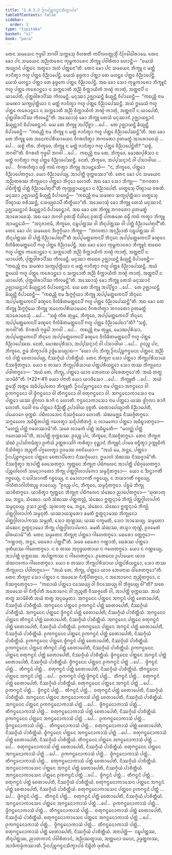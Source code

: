 ```yaml
---
title: "1.4.3.2 ᩐᨶᨸᨬ᩠ᨧᨻᨶ᩠ᨵᨶᩈᩥᨠ᩠ᨡᩣᨸᨴ"
tableOfContents: false
sidebar:
  order: 3
type: "tipitaka"
basket: "vi"
book: "para"
---
```



<DynamicBreadcrumb />

<Division number="609" book="para">

<Paragraph number="2273" book="para">
ᨲᩮᨶ ᩈᨾᨿᩮᨶ ᨻᩩᨴ᩠ᨵᩮᩤ ᨽᨣᩅᩤ ᩈᨠ᩠ᨠᩮᩈᩩ ᩅᩥᩉᩁᨲᩥ ᨠᨸᩥᩃᩅᨲ᩠ᨳᩩᩈ᩠ᨾᩥᩴ ᨶᩥᨣᩕᩮᩤᨵᩤᩁᩣᨾᩮ. ᨲᩮᨶ ᨡᩮᩣ ᨸᨶ ᩈᨾᨿᩮᨶ ᩋᨬ᩠ᨬᨲᩁᩮᨶ ᨠᩩᨾ᩠ᨽᨠᩣᩁᩮᨶ ᨽᩥᨠ᩠ᨡᩪ ᨸᩅᩤᩁᩥᨲᩣ ᩉᩮᩣᨶ᩠ᨲᩥ—  “ᨿᩮᩈᩴ ᩋᨿ᩠ᨿᩣᨶᩴ ᨸᨲ᩠ᨲᩮᨶ ᩋᨲ᩠ᨳᩮᩣ ᩋᩉᩴ ᨸᨲ᩠ᨲᩮᨶᩣ”ᨲᩥ. ᨲᩮᨶ ᨡᩮᩣ ᨸᨶ ᩈᨾᨿᩮᨶ ᨽᩥᨠ᩠ᨡᩪ ᨶ ᨾᨲ᩠ᨲᩴ ᨩᩣᨶᩥᨲ᩠ᩅᩣ ᨻᩉᩪ ᨸᨲ᩠ᨲᩮ ᩅᩥᨬ᩠ᨬᩣᨸᩮᨶ᩠ᨲᩥ. ᨿᩮᩈᩴ ᨡᩩᨴ᩠ᨴᨠᩣ ᨸᨲ᩠ᨲᩣ ᨲᩮ ᨾᩉᨶ᩠ᨲᩮ ᨸᨲ᩠ᨲᩮ ᩅᩥᨬ᩠ᨬᩣᨸᩮᨶ᩠ᨲᩥ. ᨿᩮᩈᩴ ᨾᩉᨶ᩠ᨲᩣ ᨸᨲ᩠ᨲᩣ ᨲᩮ ᨡᩩᨴ᩠ᨴᨠᩮ ᨸᨲ᩠ᨲᩮ ᩅᩥᨬ᩠ᨬᩣᨸᩮᨶ᩠ᨲᩥ. ᩋᨳ ᨡᩮᩣ ᩈᩮᩣ ᨠᩩᨾ᩠ᨽᨠᩣᩁᩮᩣ ᨽᩥᨠ᩠ᨡᩪᨶᩴ ᨻᩉᩪ ᨸᨲ᩠ᨲᩮ ᨠᩁᩮᩣᨶ᩠ᨲᩮᩣ ᨶ ᩈᨠ᩠ᨠᩮᩣᨲᩥ ᩋᨬ᩠ᨬᩴ ᩅᩥᨠ᩠ᨠᩣᨿᩥᨠᩴ ᨽᨱ᩠ᨯᩴ ᨠᩣᨲᩩᩴ, ᩋᨲ᩠ᨲᨶᩣᨸᩥ ᨶ ᨿᩣᨸᩮᨲᩥ, ᨸᩩᨲ᩠ᨲᨴᩤᩁᩣᨸᩥᩔ ᨠᩥᩃᨾᨶ᩠ᨲᩥ. ᨾᨶᩩᩔᩣ ᩏᨩ᩠ᨫᩣᨿᨶ᩠ᨲᩥ ᨡᩥᨿ᩠ᨿᨶ᩠ᨲᩥ ᩅᩥᨸᩣᨧᩮᨶ᩠ᨲᩥ—  “ᨠᨳᨬ᩠ᩉᩥ ᨶᩣᨾ ᩈᨾᨱᩣ ᩈᨠ᩠ᨿᨸᩩᨲ᩠ᨲᩥᨿᩣ ᨶ ᨾᨲ᩠ᨲᩴ ᨩᩣᨶᩥᨲ᩠ᩅᩣ ᨻᩉᩪ ᨸᨲ᩠ᨲᩮ ᩅᩥᨬ᩠ᨬᩣᨸᩮᩔᨶ᩠ᨲᩥ. ᩋᨿᩴ ᩍᨾᩮᩈᩴ ᨻᩉᩪ ᨸᨲ᩠ᨲᩮ ᨠᩁᩮᩣᨶ᩠ᨲᩮᩣ ᨶ ᩈᨠ᩠ᨠᩮᩣᨲᩥ ᩋᨬ᩠ᨬᩴ ᩅᩥᨠ᩠ᨠᩣᨿᩥᨠᩴ ᨽᨱ᩠ᨯᩴ ᨠᩣᨲᩩᩴ, ᩋᨲ᩠ᨲᨶᩣᨸᩥ ᨶ ᨿᩣᨸᩮᨲᩥ, ᨸᩩᨲ᩠ᨲᨴᩤᩁᩣᨸᩥᩔ ᨠᩥᩃᨾᨶ᩠ᨲᩦ”ᨲᩥ.
</Paragraph>

<Paragraph number="2274" book="para">
ᩋᩔᩮᩣᩈᩩᩴ ᨡᩮᩣ ᨽᩥᨠ᩠ᨡᩪ ᨲᩮᩈᩴ ᨾᨶᩩᩔᩣᨶᩴ ᩏᨩ᩠ᨫᩣᨿᨶ᩠ᨲᩣᨶᩴ ᨡᩥᨿ᩠ᨿᨶ᩠ᨲᩣᨶᩴ ᩅᩥᨸᩣᨧᩮᨶ᩠ᨲᩣᨶᩴ. ᨿᩮ ᨲᩮ ᨽᩥᨠ᩠ᨡᩪ ᩋᨸ᩠ᨸᩥᨧ᩠ᨨᩣ …ᨸᩮ…  ᨲᩮ ᩏᨩ᩠ᨫᩣᨿᨶ᩠ᨲᩥ ᨡᩥᨿ᩠ᨿᨶ᩠ᨲᩥ ᩅᩥᨸᩣᨧᩮᨶ᩠ᨲᩥ—  “ᨠᨳᨬ᩠ᩉᩥ ᨶᩣᨾ ᨽᩥᨠ᩠ᨡᩪ ᨶ ᨾᨲ᩠ᨲᩴ ᨩᩣᨶᩥᨲ᩠ᩅᩣ ᨻᩉᩪ ᨸᨲ᩠ᨲᩮ ᩅᩥᨬ᩠ᨬᩣᨸᩮᩔᨶ᩠ᨲᩦ”ᨲᩥ.
</Paragraph>

<Paragraph number="2275" book="para">
ᩋᨳ ᨡᩮᩣ ᨲᩮ ᨽᩥᨠ᩠ᨡᩪ ᨲᩮ ᩋᨶᩮᨠᨸᩁᩥᨿᩣᨿᩮᨶ ᩅᩥᨣᩁᩉᩥᨲ᩠ᩅᩣ ᨽᨣᩅᨲᩮᩣ ᩑᨲᨾᨲ᩠ᨳᩴ ᩋᩣᩁᩮᩣᨧᩮᩈᩩᩴ …ᨸᩮ…  ᩈᨧ᩠ᨧᩴ ᨠᩥᩁ, ᨽᩥᨠ᩠ᨡᩅᩮ, ᨽᩥᨠ᩠ᨡᩪ ᨶ ᨾᨲ᩠ᨲᩴ ᨩᩣᨶᩥᨲ᩠ᩅᩣ ᨻᩉᩪ ᨸᨲ᩠ᨲᩮ ᩅᩥᨬ᩠ᨬᩣᨸᩮᨶ᩠ᨲᩦᨲᩥ? “ᩈᨧ᩠ᨧᩴ, ᨽᨣᩅᩤ”ᨲᩥ. ᩅᩥᨣᩁᩉᩥ ᨻᩩᨴ᩠ᨵᩮᩤ ᨽᨣᩅᩤ …ᨸᩮ…  ᨠᨳᨬ᩠ᩉᩥ ᨶᩣᨾ ᨲᩮ, ᨽᩥᨠ᩠ᨡᩅᩮ, ᨾᩮᩣᨥᨸᩩᩁᩥᩈᩣ ᨶ ᨾᨲ᩠ᨲᩴ ᨩᩣᨶᩥᨲ᩠ᩅᩣ ᨻᩉᩪ ᨸᨲ᩠ᨲᩮ ᩅᩥᨬ᩠ᨬᩣᨸᩮᩔᨶ᩠ᨲᩥ. ᨶᩮᨲᩴ, ᨽᩥᨠ᩠ᨡᩅᩮ, ᩋᨸ᩠ᨸᩈᨶ᩠ᨶᩣᨶᩴ ᩅᩤ ᨸᩈᩣᨴᩤᨿ …ᨸᩮ…  ᩅᩥᨣᩁᩉᩥᨲ᩠ᩅᩣ ᨵᨾ᩠ᨾᩥᩴ ᨠᨳᩴ ᨠᨲ᩠ᩅᩣ ᨽᩥᨠ᩠ᨡᩪ ᩋᩣᨾᨶ᩠ᨲᩮᩈᩥ—  “ᨶ, ᨽᩥᨠ᩠ᨡᩅᩮ, ᨸᨲ᩠ᨲᩮᩣ ᩅᩥᨬ᩠ᨬᩣᨸᩮᨲᨻ᩠ᨻᩮᩣ. ᨿᩮᩣ ᩅᩥᨬ᩠ᨬᩣᨸᩮᨿ᩠ᨿ, ᩋᩣᨸᨲ᩠ᨲᩥ ᨴᩩᨠ᩠ᨠᨭᩔᩣ”ᨲᩥ.
</Paragraph>

</Division>
<Division number="610" book="para">

<Paragraph number="2276" book="para">
ᨲᩮᨶ ᨡᩮᩣ ᨸᨶ ᩈᨾᨿᩮᨶ ᩋᨬ᩠ᨬᨲᩁᩔ ᨽᩥᨠ᩠ᨡᩩᨶᩮᩣ ᨸᨲ᩠ᨲᩮᩣ ᨽᩥᨶ᩠ᨶᩮᩣ ᩉᩮᩣᨲᩥ. ᩋᨳ ᨡᩮᩣ ᩈᩮᩣ ᨽᩥᨠ᩠ᨡᩩ—  “ᨽᨣᩅᨲᩣ ᨸᨭᩥᨠ᩠ᨡᩥᨲ᩠ᨲᩴ ᨸᨲ᩠ᨲᩴ ᩅᩥᨬ᩠ᨬᩣᨸᩮᨲᩩᨶ᩺”ᨲᩥ ᨠᩩᨠ᩠ᨠᩩᨧ᩠ᨧᩣᨿᨶ᩠ᨲᩮᩣ ᨶ ᩅᩥᨬ᩠ᨬᩣᨸᩮᨲᩥ. ᩉᨲ᩠ᨳᩮᩈᩩ ᨸᩥᨱ᩠ᨯᩣᨿ ᨧᩁᨲᩥ. ᨾᨶᩩᩔᩣ ᩏᨩ᩠ᨫᩣᨿᨶ᩠ᨲᩥ ᨡᩥᨿ᩠ᨿᨶ᩠ᨲᩥ ᩅᩥᨸᩣᨧᩮᨶ᩠ᨲᩥ—  “ᨠᨳᨬ᩠ᩉᩥ ᨶᩣᨾ ᩈᨾᨱᩣ ᩈᨠ᩠ᨿᨸᩩᨲ᩠ᨲᩥᨿᩣ ᩉᨲ᩠ᨳᩮᩈᩩ ᨸᩥᨱ᩠ᨯᩣᨿ ᨧᩁᩥᩔᨶ᩠ᨲᩥ, ᩈᩮᨿ᩠ᨿᨳᩣᨸᩥ ᨲᩥᨲ᩠ᨳᩥᨿᩣ”ᨲᩥ.
</Paragraph>

<Paragraph number="2277" book="para">
ᩋᩔᩮᩣᩈᩩᩴ ᨡᩮᩣ ᨽᩥᨠ᩠ᨡᩪ ᨲᩮᩈᩴ ᨾᨶᩩᩔᩣᨶᩴ ᩏᨩ᩠ᨫᩣᨿᨶ᩠ᨲᩣᨶᩴ ᨡᩥᨿ᩠ᨿᨶ᩠ᨲᩣᨶᩴ ᩅᩥᨸᩣᨧᩮᨶ᩠ᨲᩣᨶᩴ. ᩋᨳ ᨡᩮᩣ ᨲᩮ ᨽᩥᨠ᩠ᨡᩪ ᨽᨣᩅᨲᩮᩣ ᩑᨲᨾᨲ᩠ᨳᩴ ᩋᩣᩁᩮᩣᨧᩮᩈᩩᩴ. ᩋᨳ ᨡᩮᩣ ᨽᨣᩅᩤ ᩑᨲᩈ᩠ᨾᩥᩴ ᨶᩥᨴᩤᨶᩮ ᩑᨲᩈ᩠ᨾᩥᩴ ᨸᨠᩁᨱᩮ ᨵᨾ᩠ᨾᩥᩴ ᨠᨳᩴ ᨠᨲ᩠ᩅᩣ ᨽᩥᨠ᩠ᨡᩪ ᩋᩣᨾᨶ᩠ᨲᩮᩈᩥ—  “ᩋᨶᩩᨩᩣᨶᩣᨾᩥ, ᨽᩥᨠ᩠ᨡᩅᩮ, ᨶᨭ᩠ᨮᨸᨲ᩠ᨲᩔ ᩅᩤ ᨽᩥᨶ᩠ᨶᨸᨲ᩠ᨲᩔ ᩅᩤ ᨸᨲ᩠ᨲᩴ ᩅᩥᨬ᩠ᨬᩣᨸᩮᨲᩩᨶ᩺”ᨲᩥ.
</Paragraph>

</Division>
<Division number="611" book="para">

<Paragraph number="2278" book="para">
ᨲᩮᨶ ᨡᩮᩣ ᨸᨶ ᩈᨾᨿᩮᨶ ᨨᨻ᩠ᨻᨣ᩠ᨣᩥᨿᩣ ᨽᩥᨠ᩠ᨡᩪ—  “ᨽᨣᩅᨲᩣ ᩋᨶᩩᨬ᩠ᨬᩣᨲᩴ ᨶᨭ᩠ᨮᨸᨲ᩠ᨲᩔ ᩅᩤ ᨽᩥᨶ᩠ᨶᨸᨲ᩠ᨲᩔ ᩅᩤ ᨸᨲ᩠ᨲᩴ ᩅᩥᨬ᩠ᨬᩣᨸᩮᨲᩩᨶ᩺”ᨲᩥ ᩋᨸ᩠ᨸᨾᨲ᩠ᨲᨠᩮᨶᨸᩥ ᨽᩥᨶ᩠ᨶᩮᨶ ᩋᨸ᩠ᨸᨾᨲ᩠ᨲᨠᩮᨶᨸᩥ ᨡᨱ᩠ᨯᩮᨶ ᩅᩥᩃᩥᨡᩥᨲᨾᨲ᩠ᨲᩮᨶᨸᩥ ᨻᩉᩪ ᨸᨲ᩠ᨲᩮ ᩅᩥᨬ᩠ᨬᩣᨸᩮᨶ᩠ᨲᩥ. ᩋᨳ ᨡᩮᩣ ᩈᩮᩣ ᨠᩩᨾ᩠ᨽᨠᩣᩁᩮᩣ ᨽᩥᨠ᩠ᨡᩪᨶᩴ ᨲᨳᩮᩅ ᨻᩉᩪ ᨸᨲ᩠ᨲᩮ ᨠᩁᩮᩣᨶ᩠ᨲᩮᩣ ᨶ ᩈᨠ᩠ᨠᩮᩣᨲᩥ ᩋᨬ᩠ᨬᩴ ᩅᩥᨠ᩠ᨠᩣᨿᩥᨠᩴ ᨽᨱ᩠ᨯᩴ ᨠᩣᨲᩩᩴ, ᩋᨲ᩠ᨲᨶᩣᨸᩥ ᨶ ᨿᩣᨸᩮᨲᩥ, ᨸᩩᨲ᩠ᨲᨴᩤᩁᩣᨸᩥᩔ ᨠᩥᩃᨾᨶ᩠ᨲᩥ. ᨾᨶᩩᩔᩣ ᨲᨳᩮᩅ ᩏᨩ᩠ᨫᩣᨿᨶ᩠ᨲᩥ ᨡᩥᨿ᩠ᨿᨶ᩠ᨲᩥ ᩅᩥᨸᩣᨧᩮᨶ᩠ᨲᩥ—  “ᨠᨳᨬ᩠ᩉᩥ ᨶᩣᨾ ᩈᨾᨱᩣ ᩈᨠ᩠ᨿᨸᩩᨲ᩠ᨲᩥᨿᩣ ᨶ ᨾᨲ᩠ᨲᩴ ᨩᩣᨶᩥᨲ᩠ᩅᩣ ᨻᩉᩪ ᨸᨲ᩠ᨲᩮ ᩅᩥᨬ᩠ᨬᩣᨸᩮᩔᨶ᩠ᨲᩥ. ᩋᨿᩴ ᩍᨾᩮᩈᩴ ᨻᩉᩪ ᨸᨲ᩠ᨲᩮ ᨠᩁᩮᩣᨶ᩠ᨲᩮᩣ ᨶ ᩈᨠ᩠ᨠᩮᩣᨲᩥ ᩋᨬ᩠ᨬᩴ ᩅᩥᨠ᩠ᨠᩣᨿᩥᨠᩴ ᨽᨱ᩠ᨯᩴ ᨠᩣᨲᩩᩴ, ᩋᨲ᩠ᨲᨶᩣᨸᩥ ᨶ ᨿᩣᨸᩮᨲᩥ, ᨸᩩᨲ᩠ᨲᨴᩤᩁᩣᨸᩥᩔ ᨠᩥᩃᨾᨶ᩠ᨲᩦ”ᨲᩥ.
</Paragraph>

<Paragraph number="2279" book="para">
ᩋᩔᩮᩣᩈᩩᩴ ᨡᩮᩣ ᨽᩥᨠ᩠ᨡᩪ ᨲᩮᩈᩴ ᨾᨶᩩᩔᩣᨶᩴ ᩏᨩ᩠ᨫᩣᨿᨶ᩠ᨲᩣᨶᩴ ᨡᩥᨿ᩠ᨿᨶ᩠ᨲᩣᨶᩴ ᩅᩥᨸᩣᨧᩮᨶ᩠ᨲᩣᨶᩴ. ᨿᩮ ᨲᩮ ᨽᩥᨠ᩠ᨡᩪ ᩋᨸ᩠ᨸᩥᨧ᩠ᨨᩣ …ᨸᩮ…  ᨲᩮ ᩏᨩ᩠ᨫᩣᨿᨶ᩠ᨲᩥ ᨡᩥᨿ᩠ᨿᨶ᩠ᨲᩥ ᩅᩥᨸᩣᨧᩮᨶ᩠ᨲᩥ—  “ᨠᨳᨬ᩠ᩉᩥ ᨶᩣᨾ ᨨᨻ᩠ᨻᨣ᩠ᨣᩥᨿᩣ ᨽᩥᨠ᩠ᨡᩪ ᩋᨸ᩠ᨸᨾᨲ᩠ᨲᨠᩮᨶᨸᩥ ᨽᩥᨶ᩠ᨶᩮᨶ ᩋᨸ᩠ᨸᨾᨲ᩠ᨲᨠᩮᨶᨸᩥ ᨡᨱ᩠ᨯᩮᨶ ᩅᩥᩃᩥᨡᩥᨲᨾᨲ᩠ᨲᩮᨶᨸᩥ ᨻᩉᩪ ᨸᨲ᩠ᨲᩮ ᩅᩥᨬ᩠ᨬᩣᨸᩮᩔᨶ᩠ᨲᩦ”ᨲᩥ.
</Paragraph>

<Paragraph number="2280" book="para">
ᩋᨳ ᨡᩮᩣ ᨲᩮ ᨽᩥᨠ᩠ᨡᩪ ᨨᨻ᩠ᨻᨣ᩠ᨣᩥᨿᩮ ᨽᩥᨠ᩠ᨡᩪ ᩋᨶᩮᨠᨸᩁᩥᨿᩣᨿᩮᨶ ᩅᩥᨣᩁᩉᩥᨲ᩠ᩅᩣ ᨽᨣᩅᨲᩮᩣ ᩑᨲᨾᨲ᩠ᨳᩴ ᩋᩣᩁᩮᩣᨧᩮᩈᩩᩴ …ᨸᩮ…  “ᩈᨧ᩠ᨧᩴ ᨠᩥᩁ ᨲᩩᨾ᩠ᩉᩮ, ᨽᩥᨠ᩠ᨡᩅᩮ, ᩋᨸ᩠ᨸᨾᨲ᩠ᨲᨠᩮᨶᨸᩥ ᨽᩥᨶ᩠ᨶᩮᨶ ᩋᨸ᩠ᨸᨾᨲ᩠ᨲᨠᩮᨶᨸᩥ ᨡᨱ᩠ᨯᩮᨶ ᩅᩥᩃᩥᨡᩥᨲᨾᨲ᩠ᨲᩮᨶᨸᩥ ᨻᩉᩪ ᨸᨲ᩠ᨲᩮ ᩅᩥᨬ᩠ᨬᩣᨸᩮᨳᩣ”ᨲᩥ? “ᩈᨧ᩠ᨧᩴ, ᨽᨣᩅᩤ”ᨲᩥ. ᩅᩥᨣᩁᩉᩥ ᨻᩩᨴ᩠ᨵᩮᩤ ᨽᨣᩅᩤ …ᨸᩮ…  ᨠᨳᨬ᩠ᩉᩥ ᨶᩣᨾ ᨲᩩᨾ᩠ᩉᩮ, ᨾᩮᩣᨥᨸᩩᩁᩥᩈᩣ, ᩋᨸ᩠ᨸᨾᨲ᩠ᨲᨠᩮᨶᨸᩥ ᨽᩥᨶ᩠ᨶᩮᨶ ᩋᨸ᩠ᨸᨾᨲ᩠ᨲᨠᩮᨶᨸᩥ ᨡᨱ᩠ᨯᩮᨶ ᩅᩥᩃᩥᨡᩥᨲᨾᨲ᩠ᨲᩮᨶᨸᩥ ᨻᩉᩪ ᨸᨲ᩠ᨲᩮ ᩅᩥᨬ᩠ᨬᩣᨸᩮᩔᨳ. ᨶᩮᨲᩴ, ᨾᩮᩣᨥᨸᩩᩁᩥᩈᩣ, ᩋᨸ᩠ᨸᩈᨶ᩠ᨶᩣᨶᩴ ᩅᩤ ᨸᩈᩣᨴᩤᨿ …ᨸᩮ…  ᩑᩅᨬ᩠ᨧ ᨸᨶ, ᨽᩥᨠ᩠ᨡᩅᩮ, ᩍᨾᩴ ᩈᩥᨠ᩠ᨡᩣᨸᨴᩴ ᩏᨴ᩠ᨴᩥᩈᩮᨿ᩠ᨿᩣᨳ—
</Paragraph>

</Division>
<Division number="612" book="para">

<Paragraph number="2281" book="para">
<Emphasis>“ᨿᩮᩣ ᨸᨶ ᨽᩥᨠ᩠ᨡᩩ ᩐᨶᨸᨬ᩠ᨧᨻᨶ᩠ᨵᨶᩮᨶ ᨸᨲ᩠ᨲᩮᨶ ᩋᨬ᩠ᨬᩴ ᨶᩅᩴ ᨸᨲ᩠ᨲᩴ ᨧᩮᨲᩣᨸᩮᨿ᩠ᨿ, ᨶᩥᩔᨣ᩠ᨣᩥᨿᩴ ᨸᩣᨧᩥᨲ᩠ᨲᩥᨿᩴ. ᨲᩮᨶ ᨽᩥᨠ᩠ᨡᩩᨶᩣ ᩈᩮᩣ ᨸᨲ᩠ᨲᩮᩣ ᨽᩥᨠ᩠ᨡᩩᨸᩁᩥᩈᩣᨿ ᨶᩥᩔᨩ᩠ᨩᩥᨲᨻ᩠ᨻᩮᩣ. ᨿᩮᩣ ᨧ ᨲᩔᩣ ᨽᩥᨠ᩠ᨡᩩᨸᩁᩥᩈᩣᨿ ᨸᨲ᩠ᨲᨸᩁᩥᨿᨶ᩠ᨲᩮᩣ ᩈᩮᩣ ᨲᩔ ᨽᩥᨠ᩠ᨡᩩᨶᩮᩣ ᨸᨴᩤᨲᨻ᩠ᨻᩮᩣ—  ‘ᩋᨿᩴ ᨲᩮ, ᨽᩥᨠ᩠ᨡᩩ, ᨸᨲ᩠ᨲᩮᩣ ᨿᩣᩅ ᨽᩮᨴᨶᩣᨿ ᨵᩤᩁᩮᨲᨻ᩠ᨻᩮᩣ’ᨲᩥ. ᩋᨿᩴ ᨲᨲ᩠ᨳ ᩈᩣᨾᩦᨧᩦ”</Emphasis>ᨲᩥ. (*22*:<Emphasis>41</Emphasis>)
</Paragraph>

</Division>
<Division number="613" book="para">

<Paragraph number="2282" book="para">
<Emphasis>ᨿᩮᩣ ᨸᨶᩣ</Emphasis>ᨲᩥ ᨿᩮᩣ ᨿᩣᨴᩥᩈᩮᩣ …ᨸᩮ…  <Emphasis>ᨽᩥᨠ᩠ᨡᩪ</Emphasis>ᨲᩥ …ᨸᩮ…  ᩋᨿᩴ ᩍᨾᩈ᩠ᨾᩥᩴ ᩋᨲ᩠ᨳᩮ ᩋᨵᩥᨸ᩠ᨸᩮᨲᩮᩣ ᨽᩥᨠ᩠ᨡᩪᨲᩥ.
</Paragraph>

<Paragraph number="2283" book="para">
<Emphasis>ᩐᨶᨸᨬ᩠ᨧᨻᨶ᩠ᨵᨶᩮᩣ</Emphasis> ᨶᩣᨾ ᨸᨲ᩠ᨲᩮᩣ ᩋᨻᨶ᩠ᨵᨶᩮᩣ ᩅᩤ ᩑᨠᨻᨶ᩠ᨵᨶᩮᩣ ᩅᩤ ᨴ᩠ᩅᩥᨻᨶ᩠ᨵᨶᩮᩣ ᩅᩤ ᨲᩥᨻᨶ᩠ᨵᨶᩮᩣ ᩅᩤ ᨧᨲᩩᨻᨶ᩠ᨵᨶᩮᩣ ᩅᩤ. ᩋᨻᨶ᩠ᨵᨶᩮᩣᨠᩣᩈᩮᩣ ᨶᩣᨾ ᨸᨲ᩠ᨲᩮᩣ ᨿᩔ ᨴ᩠ᩅᩘᨣᩩᩃᩣ ᩁᩣᨩᩥ ᨶ ᩉᩮᩣᨲᩥ. ᨻᨶ᩠ᨵᨶᩮᩣᨠᩣᩈᩮᩣ ᨶᩣᨾ ᨸᨲ᩠ᨲᩮᩣ ᨿᩔ ᨴ᩠ᩅᩘᨣᩩᩃᩣ ᩁᩣᨩᩥ ᩉᩮᩣᨲᩥ. <Emphasis>ᨶᩅᩮᩤ</Emphasis> ᨶᩣᨾ ᨸᨲ᩠ᨲᩮᩣ ᩅᩥᨬ᩠ᨬᨲ᩠ᨲᩥᩴ ᩏᨸᩣᨴᩤᨿ ᩅᩩᨧ᩠ᨧᨲᩥ.
</Paragraph>

<Paragraph number="2284" book="para">
<Emphasis>ᨧᩮᨲᩣᨸᩮᨿ᩠ᨿᩣ</Emphasis>ᨲᩥ ᩅᩥᨬ᩠ᨬᩣᨸᩮᨲᩥ, ᨸᨿᩮᩣᨣᩮ ᨴᩩᨠ᩠ᨠᨭᩴ. ᨸᨭᩥᩃᩣᨽᩮᨶ ᨶᩥᩔᨣ᩠ᨣᩥᨿᩮᩣ ᩉᩮᩣᨲᩥ. ᩈᩴᨥᨾᨩ᩠ᨫᩮ ᨶᩥᩔᨩ᩠ᨩᩥᨲᨻ᩠ᨻᩮᩣ. ᩈᨻ᩠ᨻᩮᩉᩮᩅ ᩋᨵᩥᨭ᩠ᨮᩥᨲᨸᨲ᩠ᨲᩴ ᨣᩉᩮᨲ᩠ᩅᩣ ᩈᨶ᩠ᨶᩥᨸᨲᩥᨲᨻ᩠ᨻᩴ. ᨶ ᩃᩣᨾᨠᩮᩣ ᨸᨲ᩠ᨲᩮᩣ ᩋᨵᩥᨭ᩠ᨮᩣᨲᨻ᩠ᨻᩮᩣ—  “ᨾᩉᨣ᩠ᨥᩴ ᨸᨲ᩠ᨲᩴ ᨣᩉᩮᩔᩣᨾᩦ”ᨲᩥ. ᩈᨧᩮ ᩃᩣᨾᨠᩴ ᨸᨲ᩠ᨲᩴ ᩋᨵᩥᨭ᩠ᨮᩮᨲᩥ—  “ᨾᩉᨣ᩠ᨥᩴ ᨸᨲ᩠ᨲᩴ ᨣᩉᩮᩔᩣᨾᩦ”ᨲᩥ, ᩋᩣᨸᨲ᩠ᨲᩥ ᨴᩩᨠ᩠ᨠᨭᩔ. ᩑᩅᨬ᩠ᨧ ᨸᨶ, ᨽᩥᨠ᩠ᨡᩅᩮ, ᨶᩥᩔᨩ᩠ᨩᩥᨲᨻ᩠ᨻᩮᩣ. ᨲᩮᨶ ᨽᩥᨠ᩠ᨡᩩᨶᩣ ᩈᩴᨥᩴ ᩏᨸᩈᩘᨠᨾᩥᨲ᩠ᩅᩣ ᩑᨠᩴᩈᩴ ᩏᨲ᩠ᨲᩁᩣᩈᩘᨣᩴ ᨠᩁᩥᨲ᩠ᩅᩣ ᩅᩩᨯ᩠ᨰᩣᨶᩴ ᨽᩥᨠ᩠ᨡᩪᨶᩴ ᨸᩣᨴᩮ ᩅᨶ᩠ᨴᩥᨲ᩠ᩅᩣ ᩏᨠ᩠ᨠᩩᨭᩥᨠᩴ ᨶᩥᩈᩦᨴᩥᨲ᩠ᩅᩣ ᩋᨬ᩠ᨩᩃᩥᩴ ᨸᨣ᩠ᨣᩉᩮᨲ᩠ᩅᩣ ᩑᩅᨾᩔ ᩅᨧᨶᩦᨿᩮᩣ—  “ᩋᨿᩴ ᨾᩮ, ᨽᨶ᩠ᨲᩮ, ᨸᨲ᩠ᨲᩮᩣ ᩐᨶᨸᨬ᩠ᨧᨻᨶ᩠ᨵᨶᩮᨶ ᨸᨲ᩠ᨲᩮᨶ ᨧᩮᨲᩣᨸᩥᨲᩮᩣ ᨶᩥᩔᨣ᩠ᨣᩥᨿᩮᩣ. ᩍᨾᩣᩉᩴ ᩈᩴᨥᩔ ᨶᩥᩔᨩ᩠ᨩᩣᨾᩦ”ᨲᩥ. ᨶᩥᩔᨩ᩠ᨩᩥᨲ᩠ᩅᩣ ᩋᩣᨸᨲ᩠ᨲᩥ ᨴᩮᩈᩮᨲᨻ᩠ᨻᩣ. ᨻ᩠ᨿᨲ᩠ᨲᩮᨶ ᨽᩥᨠ᩠ᨡᩩᨶᩣ ᨸᨭᩥᨻᩃᩮᨶ ᩋᩣᨸᨲ᩠ᨲᩥ ᨸᨭᩥᨣ᩠ᨣᩉᩮᨲᨻ᩠ᨻᩣ. ᨸᨬ᩠ᨧᩉᩘᨣᩮᩉᩥ ᩈᨾᨶ᩠ᨶᩣᨣᨲᩮᩣ ᨽᩥᨠ᩠ᨡᩩ ᨸᨲ᩠ᨲᨣ᩠ᨣᩤᩉᩣᨸᨠᩮᩣ ᩈᨾ᩠ᨾᨶ᩠ᨶᩥᨲᨻ᩠ᨻᩮᩣ—  ᨿᩮᩣ ᨶ ᨨᨶ᩠ᨴᩣᨣᨲᩥᩴ ᨣᨧ᩠ᨨᩮᨿ᩠ᨿ, ᨶ ᨴᩮᩤᩈᩣᨣᨲᩥᩴ ᨣᨧ᩠ᨨᩮᨿ᩠ᨿ, ᨶ ᨾᩮᩣᩉᩣᨣᨲᩥᩴ ᨣᨧ᩠ᨨᩮᨿ᩠ᨿ, ᨶ ᨽᨿᩣᨣᨲᩥᩴ ᨣᨧ᩠ᨨᩮᨿ᩠ᨿ, ᨣᩤᩉᩥᨲᩣᨣᩤᩉᩥᨲᨬ᩠ᨧ ᨩᩣᨶᩮᨿ᩠ᨿ. “ᩑᩅᨬ᩠ᨧ ᨸᨶ, ᨽᩥᨠ᩠ᨡᩅᩮ, ᩈᨾ᩠ᨾᨶ᩠ᨶᩥᨲᨻ᩠ᨻᩮᩣ. ᨸᨮᨾᩴ ᨽᩥᨠ᩠ᨡᩩ ᨿᩣᨧᩥᨲᨻ᩠ᨻᩮᩣ. ᨿᩣᨧᩥᨲ᩠ᩅᩣ ᨻ᩠ᨿᨲ᩠ᨲᩮᨶ ᨽᩥᨠ᩠ᨡᩩᨶᩣ ᨸᨭᩥᨻᩃᩮᨶ ᩈᩴᨥᩮᩣ ᨬᩣᨸᩮᨲᨻ᩠ᨻᩮᩣ—
</Paragraph>

</Division>
<Division number="614" book="para">

<Paragraph number="2285" book="para">
‘ᩈᩩᨱᩣᨲᩩ ᨾᩮ, ᨽᨶ᩠ᨲᩮ, ᩈᩴᨥᩮᩣ. ᨿᨴᩥ ᩈᩴᨥᩔ ᨸᨲ᩠ᨲᨠᩃᩖᩴ, ᩈᩴᨥᩮᩣ ᩍᨲ᩠ᨳᨶ᩠ᨶᩣᨾᩴ ᨽᩥᨠ᩠ᨡᩩᩴ ᨸᨲ᩠ᨲᨣ᩠ᨣᩤᩉᩣᨸᨠᩴ ᩈᨾ᩠ᨾᨶ᩠ᨶᩮᨿ᩠ᨿ. ᩑᩈᩣ ᨬᨲ᩠ᨲᩥ.
</Paragraph>

<Paragraph number="2286" book="para">
ᩈᩩᨱᩣᨲᩩ ᨾᩮ, ᨽᨶ᩠ᨲᩮ, ᩈᩴᨥᩮᩣ. ᩈᩴᨥᩮᩣ ᩍᨲ᩠ᨳᨶ᩠ᨶᩣᨾᩴ ᨽᩥᨠ᩠ᨡᩩᩴ ᨸᨲ᩠ᨲᨣ᩠ᨣᩤᩉᩣᨸᨠᩴ ᩈᨾ᩠ᨾᨶ᩠ᨶᨲᩥ. ᨿᩔᩣᨿᩈ᩠ᨾᨲᩮᩣ ᨡᨾᨲᩥ ᩍᨲ᩠ᨳᨶ᩠ᨶᩣᨾᩔ ᨽᩥᨠ᩠ᨡᩩᨶᩮᩣ ᨸᨲ᩠ᨲᨣ᩠ᨣᩤᩉᩣᨸᨠᩔ ᩈᨾ᩠ᨾᩩᨲᩥ, ᩈᩮᩣ ᨲᩩᨱ᩠ᩉᩔ; ᨿᩔ ᨶᨠ᩠ᨡᨾᨲᩥ, ᩈᩮᩣ ᨽᩣᩈᩮᨿ᩠ᨿ.
</Paragraph>

<Paragraph number="2287" book="para">
ᩈᨾ᩠ᨾᨲᩮᩣ ᩈᩴᨥᩮᨶ ᩍᨲ᩠ᨳᨶ᩠ᨶᩣᨾᩮᩣ ᨽᩥᨠ᩠ᨡᩩ ᨸᨲ᩠ᨲᨣ᩠ᨣᩤᩉᩣᨸᨠᩮᩣ. ᨡᨾᨲᩥ ᩈᩴᨥᩔ, ᨲᩈ᩠ᨾᩣ ᨲᩩᨱ᩠ᩉᩦ, ᩑᩅᨾᩮᨲᩴ ᨵᩤᩁᨿᩣᨾᩦ’”ᨲᩥ.
</Paragraph>

</Division>
<Division number="615" book="para">

<Paragraph number="2288" book="para">
ᨲᩮᨶ ᩈᨾ᩠ᨾᨲᩮᨶ ᨽᩥᨠ᩠ᨡᩩᨶᩣ ᨸᨲ᩠ᨲᩮᩣ ᨣᩤᩉᩮᨲᨻ᩠ᨻᩮᩣ. ᨳᩮᩁᩮᩣ ᩅᨲ᩠ᨲᨻ᩠ᨻᩮᩣ—  “ᨣᨱ᩠ᩉᩣᨲᩩ, ᨽᨶ᩠ᨲᩮ, ᨳᩮᩁᩮᩣ ᨸᨲ᩠ᨲᨶ᩺”ᨲᩥ. ᩈᨧᩮ ᨳᩮᩁᩮᩣ ᨣᨱ᩠ᩉᩣᨲᩥ, ᨳᩮᩁᩔ ᨸᨲ᩠ᨲᩮᩣ ᨴᩩᨲᩥᨿᩔ ᨣᩤᩉᩮᨲᨻ᩠ᨻᩮᩣ. ᨶ ᨧ ᨲᩔ ᩋᨶᩩᨴ᩠ᨴᨿᨲᩣᨿ ᨶ ᨣᩉᩮᨲᨻ᩠ᨻᩮᩣ. ᨿᩮᩣ ᨶ ᨣᨱ᩠ᩉᩮᨿ᩠ᨿ, ᩋᩣᨸᨲ᩠ᨲᩥ ᨴᩩᨠ᩠ᨠᨭᩔ. ᩋᨸᨲ᩠ᨲᨠᩔ ᨶ ᨣᩤᩉᩮᨲᨻ᩠ᨻᩮᩣ. ᩑᨲᩮᨶᩮᩅ ᩏᨸᩣᨿᩮᨶ ᨿᩣᩅ ᩈᩴᨥᨶᩅᨠᩣ ᨣᩤᩉᩮᨲᨻ᩠ᨻᩮᩣ. ᨿᩮᩣ ᨧ ᨲᩔᩣ ᨽᩥᨠ᩠ᨡᩩᨸᩁᩥᩈᩣᨿ ᨸᨲ᩠ᨲᨸᩁᩥᨿᨶ᩠ᨲᩮᩣ, ᩈᩮᩣ ᨲᩔ ᨽᩥᨠ᩠ᨡᩩᨶᩮᩣ ᨸᨴᩤᨲᨻ᩠ᨻᩮᩣ—  “ᩋᨿᩴ ᨲᩮ, ᨽᩥᨠ᩠ᨡᩩ, ᨸᨲ᩠ᨲᩮᩣ ᨿᩣᩅ ᨽᩮᨴᨶᩣᨿ ᨵᩤᩁᩮᨲᨻ᩠ᨻᩮᩣ”ᨲᩥ.
</Paragraph>

<Paragraph number="2289" book="para">
ᨲᩮᨶ ᨽᩥᨠ᩠ᨡᩩᨶᩣ ᩈᩮᩣ ᨸᨲ᩠ᨲᩮᩣ ᨶ ᩋᨴᩮᩈᩮ ᨶᩥᨠ᩠ᨡᩥᨸᩥᨲᨻ᩠ᨻᩮᩣ, ᨶ ᩋᨽᩮᩣᨣᩮᨶ ᨽᩩᨬ᩠ᨩᩥᨲᨻ᩠ᨻᩮᩣ, ᨶ ᩅᩥᩔᨩ᩠ᨩᩮᨲᨻ᩠ᨻᩮᩣ—  “ᨠᨳᩣᨿᩴ ᨸᨲ᩠ᨲᩮᩣ ᨶᩔᩮᨿ᩠ᨿ ᩅᩤ ᩅᩥᨶᩔᩮᨿ᩠ᨿ ᩅᩤ ᨽᩥᨩ᩠ᨩᩮᨿ᩠ᨿ ᩅᩤ”ᨲᩥ? ᩈᨧᩮ ᩋᨴᩮᩈᩮ ᩅᩤ ᨶᩥᨠ᩠ᨡᩥᨸᨲᩥ ᩋᨽᩮᩣᨣᩮᨶ ᩅᩤ ᨽᩩᨬ᩠ᨩᨲᩥ ᩅᩥᩔᨩ᩠ᨩᩮᨲᩥ ᩅᩤ, ᩋᩣᨸᨲ᩠ᨲᩥ ᨴᩩᨠ᩠ᨠᨭᩔ.
</Paragraph>

<Paragraph number="2290" book="para">
<Emphasis>ᩋᨿᩴ ᨲᨲ᩠ᨳ ᩈᩣᨾᩦᨧᩦ</Emphasis>ᨲᩥ ᩋᨿᩴ ᨲᨲ᩠ᨳ ᩋᨶᩩᨵᨾ᩠ᨾᨲᩣ.
</Paragraph>

</Division>
<Division number="616" book="para">

<Paragraph number="2291" book="para">
ᩋᨻᨶ᩠ᨵᨶᩮᨶ ᨸᨲ᩠ᨲᩮᨶ ᩋᨻᨶ᩠ᨵᨶᩴ ᨸᨲ᩠ᨲᩴ ᨧᩮᨲᩣᨸᩮᨲᩥ, ᨶᩥᩔᨣ᩠ᨣᩥᨿᩴ ᨸᩣᨧᩥᨲ᩠ᨲᩥᨿᩴ. ᩋᨻᨶ᩠ᨵᨶᩮᨶ ᨸᨲ᩠ᨲᩮᨶ ᩑᨠᨻᨶ᩠ᨵᨶᩴ ᨸᨲ᩠ᨲᩴ ᨧᩮᨲᩣᨸᩮᨲᩥ, ᨶᩥᩔᨣ᩠ᨣᩥᨿᩴ ᨸᩣᨧᩥᨲ᩠ᨲᩥᨿᩴ. ᩋᨻᨶ᩠ᨵᨶᩮᨶ ᨸᨲ᩠ᨲᩮᨶ ᨴ᩠ᩅᩥᨻᨶ᩠ᨵᨶᩴ ᨸᨲ᩠ᨲᩴ ᨧᩮᨲᩣᨸᩮᨲᩥ, ᨶᩥᩔᨣ᩠ᨣᩥᨿᩴ ᨸᩣᨧᩥᨲ᩠ᨲᩥᨿᩴ. ᩋᨻᨶ᩠ᨵᨶᩮᨶ ᨸᨲ᩠ᨲᩮᨶ ᨲᩥᨻᨶ᩠ᨵᨶᩴ ᨸᨲ᩠ᨲᩴ ᨧᩮᨲᩣᨸᩮᨲᩥ, ᨶᩥᩔᨣ᩠ᨣᩥᨿᩴ ᨸᩣᨧᩥᨲ᩠ᨲᩥᨿᩴ. ᩋᨻᨶ᩠ᨵᨶᩮᨶ ᨸᨲ᩠ᨲᩮᨶ ᨧᨲᩩᨻᨶ᩠ᨵᨶᩴ ᨸᨲ᩠ᨲᩴ ᨧᩮᨲᩣᨸᩮᨲᩥ, ᨶᩥᩔᨣ᩠ᨣᩥᨿᩴ ᨸᩣᨧᩥᨲ᩠ᨲᩥᨿᩴ.
</Paragraph>

<Paragraph number="2292" book="para">
ᩑᨠᨻᨶ᩠ᨵᨶᩮᨶ ᨸᨲ᩠ᨲᩮᨶ ᩋᨻᨶ᩠ᨵᨶᩴ ᨸᨲ᩠ᨲᩴ ᨧᩮᨲᩣᨸᩮᨲᩥ, ᨶᩥᩔᨣ᩠ᨣᩥᨿᩴ ᨸᩣᨧᩥᨲ᩠ᨲᩥᨿᩴ. ᩑᨠᨻᨶ᩠ᨵᨶᩮᨶ ᨸᨲ᩠ᨲᩮᨶ ᩑᨠᨻᨶ᩠ᨵᨶᩴ ᨸᨲ᩠ᨲᩴ ᨧᩮᨲᩣᨸᩮᨲᩥ, ᨶᩥᩔᨣ᩠ᨣᩥᨿᩴ ᨸᩣᨧᩥᨲ᩠ᨲᩥᨿᩴ. ᩑᨠᨻᨶ᩠ᨵᨶᩮᨶ ᨸᨲ᩠ᨲᩮᨶ ᨴ᩠ᩅᩥᨻᨶ᩠ᨵᨶᩴ ᨸᨲ᩠ᨲᩴ ᨧᩮᨲᩣᨸᩮᨲᩥ, ᨶᩥᩔᨣ᩠ᨣᩥᨿᩴ ᨸᩣᨧᩥᨲ᩠ᨲᩥᨿᩴ. ᩑᨠᨻᨶ᩠ᨵᨶᩮᨶ ᨸᨲ᩠ᨲᩮᨶ ᨲᩥᨻᨶ᩠ᨵᨶᩴ ᨸᨲ᩠ᨲᩴ ᨧᩮᨲᩣᨸᩮᨲᩥ, ᨶᩥᩔᨣ᩠ᨣᩥᨿᩴ ᨸᩣᨧᩥᨲ᩠ᨲᩥᨿᩴ. ᩑᨠᨻᨶ᩠ᨵᨶᩮᨶ ᨸᨲ᩠ᨲᩮᨶ ᨧᨲᩩᨻᨶ᩠ᨵᨶᩴ ᨸᨲ᩠ᨲᩴ ᨧᩮᨲᩣᨸᩮᨲᩥ, ᨶᩥᩔᨣ᩠ᨣᩥᨿᩴ ᨸᩣᨧᩥᨲ᩠ᨲᩥᨿᩴ.
</Paragraph>

<Paragraph number="2293" book="para">
ᨴ᩠ᩅᩥᨻᨶ᩠ᨵᨶᩮᨶ ᨸᨲ᩠ᨲᩮᨶ ᩋᨻᨶ᩠ᨵᨶᩴ ᨸᨲ᩠ᨲᩴ ᨧᩮᨲᩣᨸᩮᨲᩥ, ᨶᩥᩔᨣ᩠ᨣᩥᨿᩴ ᨸᩣᨧᩥᨲ᩠ᨲᩥᨿᩴ. ᨴ᩠ᩅᩥᨻᨶ᩠ᨵᨶᩮᨶ ᨸᨲ᩠ᨲᩮᨶ ᩑᨠᨻᨶ᩠ᨵᨶᩴ ᨸᨲ᩠ᨲᩴ …ᨸᩮ…  ᨴ᩠ᩅᩥᨻᨶ᩠ᨵᨶᩴ ᨸᨲ᩠ᨲᩴ…  ᨲᩥᨻᨶ᩠ᨵᨶᩴ ᨸᨲ᩠ᨲᩴ…  ᨧᨲᩩᨻᨶ᩠ᨵᨶᩴ ᨸᨲ᩠ᨲᩴ ᨧᩮᨲᩣᨸᩮᨲᩥ, ᨶᩥᩔᨣ᩠ᨣᩥᨿᩴ ᨸᩣᨧᩥᨲ᩠ᨲᩥᨿᩴ.
</Paragraph>

<Paragraph number="2294" book="para">
ᨲᩥᨻᨶ᩠ᨵᨶᩮᨶ ᨸᨲ᩠ᨲᩮᨶ ᩋᨻᨶ᩠ᨵᨶᩴ ᨸᨲ᩠ᨲᩴ …ᨸᩮ…  ᩑᨠᨻᨶ᩠ᨵᨶᩴ ᨸᨲ᩠ᨲᩴ ᨴ᩠ᩅᩥᨻᨶ᩠ᨵᨶᩴ ᨸᨲ᩠ᨲᩴ…  ᨲᩥᨻᨶ᩠ᨵᨶᩴ ᨸᨲ᩠ᨲᩴ…  ᨧᨲᩩᨻᨶ᩠ᨵᨶᩴ ᨸᨲ᩠ᨲᩴ ᨧᩮᨲᩣᨸᩮᨲᩥ, ᨶᩥᩔᨣ᩠ᨣᩥᨿᩴ ᨸᩣᨧᩥᨲ᩠ᨲᩥᨿᩴ.
</Paragraph>

<Paragraph number="2295" book="para">
ᨧᨲᩩᨻᨶ᩠ᨵᨶᩮᨶ ᨸᨲ᩠ᨲᩮᨶ ᩋᨻᨶ᩠ᨵᨶᩴ ᨸᨲ᩠ᨲᩴ …ᨸᩮ…  ᩑᨠᨻᨶ᩠ᨵᨶᩴ ᨸᨲ᩠ᨲᩴ…  ᨴ᩠ᩅᩥᨻᨶ᩠ᨵᨶᩴ ᨸᨲ᩠ᨲᩴ…  ᨲᩥᨻᨶ᩠ᨵᨶᩴ ᨸᨲ᩠ᨲᩴ…  ᨧᨲᩩᨻᨶ᩠ᨵᨶᩴ ᨸᨲ᩠ᨲᩴ ᨧᩮᨲᩣᨸᩮᨲᩥ, ᨶᩥᩔᨣ᩠ᨣᩥᨿᩴ ᨸᩣᨧᩥᨲ᩠ᨲᩥᨿᩴ.
</Paragraph>

<Paragraph number="2296" book="para">
ᩋᨻᨶ᩠ᨵᨶᩮᨶ ᨸᨲ᩠ᨲᩮᨶ ᩋᨻᨶ᩠ᨵᨶᩮᩣᨠᩣᩈᩴ ᨸᨲ᩠ᨲᩴ ᨧᩮᨲᩣᨸᩮᨲᩥ, ᨶᩥᩔᨣ᩠ᨣᩥᨿᩴ ᨸᩣᨧᩥᨲ᩠ᨲᩥᨿᩴ. ᩋᨻᨶ᩠ᨵᨶᩮᨶ ᨸᨲ᩠ᨲᩮᨶ ᩑᨠᨻᨶ᩠ᨵᨶᩮᩣᨠᩣᩈᩴ ᨸᨲ᩠ᨲᩴ …ᨸᩮ…  ᨴ᩠ᩅᩥᨻᨶ᩠ᨵᨶᩮᩣᨠᩣᩈᩴ ᨸᨲ᩠ᨲᩴ…  ᨲᩥᨻᨶ᩠ᨵᨶᩮᩣᨠᩣᩈᩴ ᨸᨲ᩠ᨲᩴ…  ᨧᨲᩩᨻᨶ᩠ᨵᨶᩮᩣᨠᩣᩈᩴ ᨸᨲ᩠ᨲᩴ ᨧᩮᨲᩣᨸᩮᨲᩥ, ᨶᩥᩔᨣ᩠ᨣᩥᨿᩴ ᨸᩣᨧᩥᨲ᩠ᨲᩥᨿᩴ.
</Paragraph>

<Paragraph number="2297" book="para">
ᩑᨠᨻᨶ᩠ᨵᨶᩮᨶ ᨸᨲ᩠ᨲᩮᨶ ᩋᨻᨶ᩠ᨵᨶᩮᩣᨠᩣᩈᩴ ᨸᨲ᩠ᨲᩴ …ᨸᩮ…  ᩑᨠᨻᨶ᩠ᨵᨶᩮᩣᨠᩣᩈᩴ ᨸᨲ᩠ᨲᩴ…  ᨴ᩠ᩅᩥᨻᨶ᩠ᨵᨶᩮᩣᨠᩣᩈᩴ ᨸᨲ᩠ᨲᩴ…  ᨲᩥᨻᨶ᩠ᨵᨶᩮᩣᨠᩣᩈᩴ ᨸᨲ᩠ᨲᩴ…  ᨧᨲᩩᨻᨶ᩠ᨵᨶᩮᩣᨠᩣᩈᩴ ᨸᨲ᩠ᨲᩴ ᨧᩮᨲᩣᨸᩮᨲᩥ, ᨶᩥᩔᨣ᩠ᨣᩥᨿᩴ ᨸᩣᨧᩥᨲ᩠ᨲᩥᨿᩴ.
</Paragraph>

<Paragraph number="2298" book="para">
ᨴ᩠ᩅᩥᨻᨶ᩠ᨵᨶᩮᨶ ᨸᨲ᩠ᨲᩮᨶ ᩋᨻᨶ᩠ᨵᨶᩮᩣᨠᩣᩈᩴ ᨸᨲ᩠ᨲᩴ …ᨸᩮ…  ᨧᨲᩩᨻᨶ᩠ᨵᨶᩮᩣᨠᩣᩈᩴ ᨸᨲ᩠ᨲᩴ ᨧᩮᨲᩣᨸᩮᨲᩥ, ᨶᩥᩔᨣ᩠ᨣᩥᨿᩴ ᨸᩣᨧᩥᨲ᩠ᨲᩥᨿᩴ.
</Paragraph>

<Paragraph number="2299" book="para">
ᨲᩥᨻᨶ᩠ᨵᨶᩮᨶ ᨸᨲ᩠ᨲᩮᨶ ᩋᨻᨶ᩠ᨵᨶᩮᩣᨠᩣᩈᩴ ᨸᨲ᩠ᨲᩴ …ᨸᩮ…  ᨧᨲᩩᨻᨶ᩠ᨵᨶᩮᩣᨠᩣᩈᩴ ᨸᨲ᩠ᨲᩴ ᨧᩮᨲᩣᨸᩮᨲᩥ, ᨶᩥᩔᨣ᩠ᨣᩥᨿᩴ ᨸᩣᨧᩥᨲ᩠ᨲᩥᨿᩴ.
</Paragraph>

<Paragraph number="2300" book="para">
ᨧᨲᩩᨻᨶ᩠ᨵᨶᩮᨶ ᨸᨲ᩠ᨲᩮᨶ ᩋᨻᨶ᩠ᨵᨶᩮᩣᨠᩣᩈᩴ ᨸᨲ᩠ᨲᩴ …ᨸᩮ…  ᩑᨠᨻᨶ᩠ᨵᨶᩮᩣᨠᩣᩈᩴ ᨸᨲ᩠ᨲᩴ…  ᨴ᩠ᩅᩥᨻᨶ᩠ᨵᨶᩮᩣᨠᩣᩈᩴ ᨸᨲ᩠ᨲᩴ…  ᨲᩥᨻᨶ᩠ᨵᨶᩮᩣᨠᩣᩈᩴ ᨸᨲ᩠ᨲᩴ…  ᨧᨲᩩᨻᨶ᩠ᨵᨶᩮᩣᨠᩣᩈᩴ ᨸᨲ᩠ᨲᩴ ᨧᩮᨲᩣᨸᩮᨲᩥ, ᨶᩥᩔᨣ᩠ᨣᩥᨿᩴ ᨸᩣᨧᩥᨲ᩠ᨲᩥᨿᩴ.
</Paragraph>

<Paragraph number="2301" book="para">
ᩋᨻᨶ᩠ᨵᨶᩮᩣᨠᩣᩈᩮᨶ ᨸᨲ᩠ᨲᩮᨶ ᩋᨻᨶ᩠ᨵᨶᩴ ᨸᨲ᩠ᨲᩴ ᨧᩮᨲᩣᨸᩮᨲᩥ, ᨶᩥᩔᨣ᩠ᨣᩥᨿᩴ ᨸᩣᨧᩥᨲ᩠ᨲᩥᨿᩴ. ᩋᨻᨶ᩠ᨵᨶᩮᩣᨠᩣᩈᩮᨶ ᨸᨲ᩠ᨲᩮᨶ ᩑᨠᨻᨶ᩠ᨵᨶᩴ ᨸᨲ᩠ᨲᩴ …ᨸᩮ…  ᨴ᩠ᩅᩥᨻᨶ᩠ᨵᨶᩴ ᨸᨲ᩠ᨲᩴ…  ᨲᩥᨻᨶ᩠ᨵᨶᩴ ᨸᨲ᩠ᨲᩴ…  ᨧᨲᩩᨻᨶ᩠ᨵᨶᩴ ᨸᨲ᩠ᨲᩴ ᨧᩮᨲᩣᨸᩮᨲᩥ, ᨶᩥᩔᨣ᩠ᨣᩥᨿᩴ ᨸᩣᨧᩥᨲ᩠ᨲᩥᨿᩴ.
</Paragraph>

<Paragraph number="2302" book="para">
ᨧᨲᩩᨻᨶ᩠ᨵᨶᩮᩣᨠᩣᩈᩮᨶ ᨸᨲ᩠ᨲᩮᨶ ᩋᨻᨶ᩠ᨵᨶᩴ ᨸᨲ᩠ᨲᩴ ᨧᩮᨲᩣᨸᩮᨲᩥ, ᨶᩥᩔᨣ᩠ᨣᩥᨿᩴ ᨸᩣᨧᩥᨲ᩠ᨲᩥᨿᩴ. ᨧᨲᩩᨻᨶ᩠ᨵᨶᩮᩣᨠᩣᩈᩮᨶ ᨸᨲ᩠ᨲᩮᨶ ᩑᨠᨻᨶ᩠ᨵᨶᩴ ᨸᨲ᩠ᨲᩴ …ᨸᩮ…  ᨴ᩠ᩅᩥᨻᨶ᩠ᨵᨶᩴ ᨸᨲ᩠ᨲᩴ…  ᨲᩥᨻᨶ᩠ᨵᨶᩴ ᨸᨲ᩠ᨲᩴ…  ᨧᨲᩩᨻᨶ᩠ᨵᨶᩴ ᨸᨲ᩠ᨲᩴ ᨧᩮᨲᩣᨸᩮᨲᩥ, ᨶᩥᩔᨣ᩠ᨣᩥᨿᩴ ᨸᩣᨧᩥᨲ᩠ᨲᩥᨿᩴ.
</Paragraph>

<Paragraph number="2303" book="para">
ᩋᨻᨶ᩠ᨵᨶᩮᩣᨠᩣᩈᩮᨶ ᨸᨲ᩠ᨲᩮᨶ ᩋᨻᨶ᩠ᨵᨶᩮᩣᨠᩣᩈᩴ ᨸᨲ᩠ᨲᩴ …ᨸᩮ…  ᩑᨠᨻᨶ᩠ᨵᨶᩮᩣᨠᩣᩈᩴ ᨸᨲ᩠ᨲᩴ…  ᨴ᩠ᩅᩥᨻᨶ᩠ᨵᨶᩮᩣᨠᩣᩈᩴ ᨸᨲ᩠ᨲᩴ…  ᨲᩥᨻᨶ᩠ᨵᨶᩮᩣᨠᩣᩈᩴ ᨸᨲ᩠ᨲᩴ…  ᨧᨲᩩᨻᨶ᩠ᨵᨶᩮᩣᨠᩣᩈᩴ ᨸᨲ᩠ᨲᩴ ᨧᩮᨲᩣᨸᩮᨲᩥ, ᨶᩥᩔᨣ᩠ᨣᩥᨿᩴ ᨸᩣᨧᩥᨲ᩠ᨲᩥᨿᩴ.
</Paragraph>

<Paragraph number="2304" book="para">
ᨧᨲᩩᨻᨶ᩠ᨵᨶᩮᩣᨠᩣᩈᩮᨶ ᨸᨲ᩠ᨲᩮᨶ ᩋᨻᨶ᩠ᨵᨶᩮᩣᨠᩣᩈᩴ ᨸᨲ᩠ᨲᩴ …ᨸᩮ…  ᩑᨠᨻᨶ᩠ᨵᨶᩮᩣᨠᩣᩈᩴ ᨸᨲ᩠ᨲᩴ…  ᨴ᩠ᩅᩥᨻᨶ᩠ᨵᨶᩮᩣᨠᩣᩈᩴ ᨸᨲ᩠ᨲᩴ…  ᨲᩥᨻᨶ᩠ᨵᨶᩮᩣᨠᩣᩈᩴ ᨸᨲ᩠ᨲᩴ…  ᨧᨲᩩᨻᨶ᩠ᨵᨶᩮᩣᨠᩣᩈᩴ ᨸᨲ᩠ᨲᩴ ᨧᩮᨲᩣᨸᩮᨲᩥ, ᨶᩥᩔᨣ᩠ᨣᩥᨿᩴ ᨸᩣᨧᩥᨲ᩠ᨲᩥᨿᩴ.
</Paragraph>

</Division>
<Division number="617" book="para">

<Paragraph number="2305" book="para">
ᩋᨶᩣᨸᨲ᩠ᨲᩥ—  ᨶᨭ᩠ᨮᨸᨲ᩠ᨲᩔ, ᨽᩥᨶ᩠ᨶᨸᨲ᩠ᨲᩔ, ᨬᩣᨲᨠᩣᨶᩴ ᨸᩅᩤᩁᩥᨲᩣᨶᩴ, ᩋᨬ᩠ᨬᩔᨲ᩠ᨳᩣᨿ, ᩋᨲ᩠ᨲᨶᩮᩣ ᨵᨶᩮᨶ, ᩏᨾ᩠ᨾᨲ᩠ᨲᨠᩔ, ᩋᩣᨴᩥᨠᨾ᩠ᨾᩥᨠᩔᩣᨲᩥ.

</Paragraph>
</Division>

<Paragraph number="2306" type="center" book="para">
ᩐᨶᨸᨬ᩠ᨧᨻᨶ᩠ᨵᨶᩈᩥᨠ᩠ᨡᩣᨸᨴᩴ ᨶᩥᨭ᩠ᨮᩥᨲᩴ ᨴᩩᨲᩥᨿᩴ.
</Paragraph>